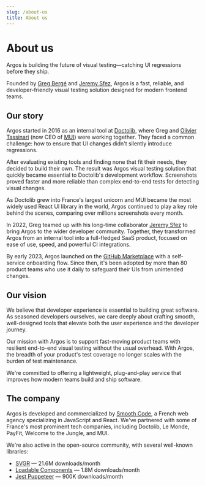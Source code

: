 ```yaml
---
slug: /about-us
title: About us
---
```


# About us

Argos is building the future of visual testing—catching UI regressions before they ship.

Founded by [Greg Bergé](https://x.com/gregberge_) and [Jeremy Sfez](https://x.com/SfezJeremy), Argos is a fast, reliable, and developer-friendly visual testing solution designed for modern frontend teams.

## Our story

Argos started in 2016 as an internal tool at [Doctolib](https://www.doctolib.fr/), where Greg and [Olivier Tassinari](https://twitter.com/olivtassinari) (now CEO of [MUI](https://mui.com/)) were working together. They faced a common challenge: how to ensure that UI changes didn't silently introduce regressions.

After evaluating existing tools and finding none that fit their needs, they decided to build their own. The result was Argos visual testing solution that quickly became essential to Doctolib's development workflow. Screenshots proved faster and more reliable than complex end-to-end tests for detecting visual changes.

As Doctolib grew into France's largest unicorn and MUI became the most widely used React UI library in the world, Argos continued to play a key role behind the scenes, comparing over millions screenshots every month.

In 2022, Greg teamed up with his long-time collaborator [Jeremy Sfez](https://twitter.com/jeremysfez) to bring Argos to the wider developer community. Together, they transformed Argos from an internal tool into a full-fledged SaaS product, focused on ease of use, speed, and powerful CI integrations.

By early 2023, Argos launched on the [GitHub Marketplace](https://github.com/marketplace/argos-ci) with a self-service onboarding flow. Since then, it's been adopted by more than 80 product teams who use it daily to safeguard their UIs from unintended changes.

## Our vision

We believe that developer experience is essential to building great software. As seasoned developers ourselves, we care deeply about crafting smooth, well-designed tools that elevate both the user experience and the developer journey.

Our mission with Argos is to support fast-moving product teams with resilient end-to-end visual testing without the usual overhead. With Argos, the breadth of your product's test coverage no longer scales with the burden of test maintenance.

We're committed to offering a lightweight, plug-and-play service that improves how modern teams build and ship software.

## The company

Argos is developed and commercialized by [Smooth Code](https://www.smooth-code.com/), a French web agency specializing in JavaScript and React. We've partnered with some of France's most prominent tech companies, including Doctolib, Le Monde, PayFit, Welcome to the Jungle, and MUI.

We're also active in the open-source community, with several well-known libraries:

- [SVGR](https://react-svgr.com/) — 21.6M downloads/month
- [Loadable Components](https://github.com/gregberge/loadable-components) — 1.8M downloads/month
- [Jest Puppeteer](https://github.com/smooth-code/jest-puppeteer) — 900K downloads/month
